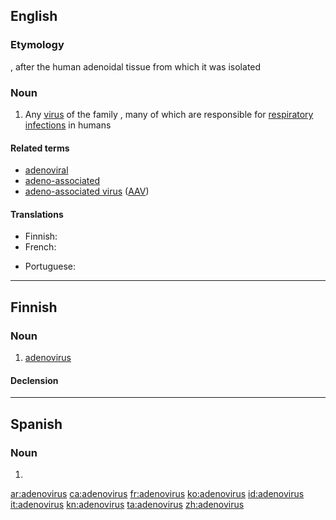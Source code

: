 ==English==
{{wikipedia}}
{{wikispecies|Adenoviridae}}
===Etymology===
{{suffix|en|adenoid|virus}}, after the human adenoidal tissue from which it was isolated

===Noun===
{{en-noun|es}}

# Any [[virus]] of the family {{taxlink|Adenoviridae|family|noshow=1|i=1}}, many of which are responsible for [[respiratory]] [[infection]]s in humans

====Related terms====
* [[adenoviral]]
* [[adeno-associated]]
* [[adeno-associated virus]] ([[AAV]])

====Translations====
{{trans-top|a virus of the family Adenoviridae}}
* Finnish: {{t|fi|adenovirus}}
* French: {{t+|fr|adénovirus|m}}
{{trans-mid}}
* Portuguese: {{t|pt|adenovírus|m}}
{{trans-bottom}}

----

==Finnish==

===Noun===
{{fi-noun}}

# [[#English|adenovirus]]

====Declension====
{{fi-decl-vastaus|adenoviru|a}}

----

==Spanish==

===Noun===
{{es-noun|m|adenovirus}}

# {{l|en|adenovirus}}

[[ar:adenovirus]]
[[ca:adenovirus]]
[[fr:adenovirus]]
[[ko:adenovirus]]
[[id:adenovirus]]
[[it:adenovirus]]
[[kn:adenovirus]]
[[ta:adenovirus]]
[[zh:adenovirus]]